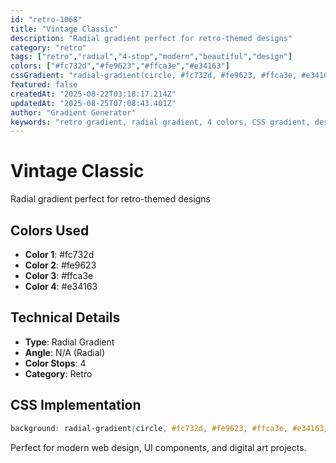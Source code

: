 ```yaml
---
id: "retro-1068"
title: "Vintage Classic"
description: "Radial gradient perfect for retro-themed designs"
category: "retro"
tags: ["retro","radial","4-stop","modern","beautiful","design"]
colors: ["#fc732d","#fe9623","#ffca3e","#e34163"]
cssGradient: "radial-gradient(circle, #fc732d, #fe9623, #ffca3e, #e34163)"
featured: false
createdAt: "2025-08-22T03:18:17.214Z"
updatedAt: "2025-08-25T07:08:43.401Z"
author: "Gradient Generator"
keywords: "retro gradient, radial gradient, 4 colors, CSS gradient, design, #fc732d, #fe9623, #ffca3e, #e34163"
---
```


# Vintage Classic

Radial gradient perfect for retro-themed designs

## Colors Used
- **Color 1**: #fc732d
- **Color 2**: #fe9623
- **Color 3**: #ffca3e
- **Color 4**: #e34163

## Technical Details
- **Type**: Radial Gradient
- **Angle**: N/A (Radial)
- **Color Stops**: 4
- **Category**: Retro

## CSS Implementation
```css
background: radial-gradient(circle, #fc732d, #fe9623, #ffca3e, #e34163);
```

Perfect for modern web design, UI components, and digital art projects.
